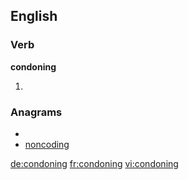 
==English==

===Verb===
'''condoning'''

# {{present participle of|[[condone]]}}

===Anagrams===
* {{alphagram|cdginnnoo}}
* [[noncoding#English|noncoding]]


[[de:condoning]]
[[fr:condoning]]
[[vi:condoning]]